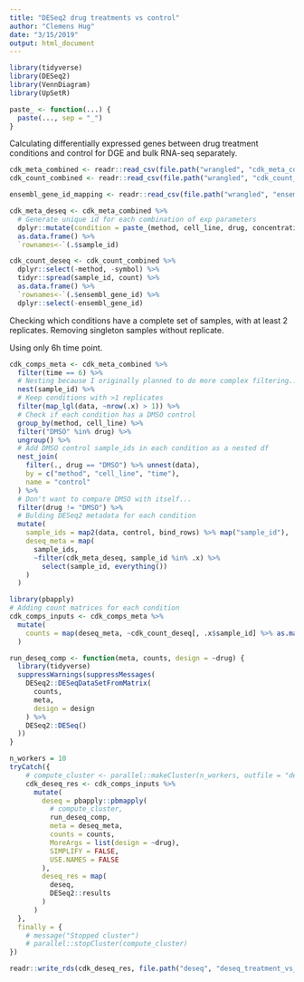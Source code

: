 ```yaml
---
title: "DESeq2 drug treatments vs control"
author: "Clemens Hug"
date: "3/15/2019"
output: html_document
---
```


```r
library(tidyverse)
library(DESeq2)
library(VennDiagram)
library(UpSetR)

paste_ <- function(...) {
  paste(..., sep = "_")
}
```

Calculating differentially expressed genes between drug treatment conditions
and control for DGE and bulk RNA-seq separately.

```r
cdk_meta_combined <- readr::read_csv(file.path("wrangled", "cdk_meta_combined.csv"))
cdk_count_combined <- readr::read_csv(file.path("wrangled", "cdk_count_combined.csv.gz"), col_types = "ccicc")

ensembl_gene_id_mapping <- readr::read_csv(file.path("wrangled", "ensembl_gene_id_mapping.csv"))

cdk_meta_deseq <- cdk_meta_combined %>%
  # Generate unique id for each combination of exp parameters
  dplyr::mutate(condition = paste_(method, cell_line, drug, concentration, time)) %>%
  as.data.frame() %>%
  `rownames<-`(.$sample_id)

cdk_count_deseq <- cdk_count_combined %>%
  dplyr::select(-method, -symbol) %>%
  tidyr::spread(sample_id, count) %>%
  as.data.frame() %>%
  `rownames<-`(.$ensembl_gene_id) %>%
  dplyr::select(-ensembl_gene_id)

```

Checking which conditions have a complete set of samples, with at least 2 replicates.
Removing singleton samples without replicate.

Using only 6h time point.


```r
cdk_comps_meta <- cdk_meta_combined %>%
  filter(time == 6) %>%
  # Nesting because I originally planned to do more complex filtering...
  nest(sample_id) %>%
  # Keep conditions with >1 replicates
  filter(map_lgl(data, ~nrow(.x) > 1)) %>%
  # Check if each condition has a DMSO control
  group_by(method, cell_line) %>%
  filter("DMSO" %in% drug) %>%
  ungroup() %>%
  # Add DMSO control sample_ids in each condition as a nested df
  nest_join(
    filter(., drug == "DMSO") %>% unnest(data),
    by = c("method", "cell_line", "time"),
    name = "control"
  ) %>%
  # Don't want to compare DMSO with itself...
  filter(drug != "DMSO") %>%
  # Bulding DESeq2 metadata for each condition
  mutate(
    sample_ids = map2(data, control, bind_rows) %>% map("sample_id"),
    deseq_meta = map(
      sample_ids,
      ~filter(cdk_meta_deseq, sample_id %in% .x) %>%
        select(sample_id, everything())
    )
  )
```






```r
library(pbapply)
# Adding count matrices for each condition
cdk_comps_inputs <- cdk_comps_meta %>%
  mutate(
    counts = map(deseq_meta, ~cdk_count_deseq[, .x$sample_id] %>% as.matrix())
  )

run_deseq_comp <- function(meta, counts, design = ~drug) {
  library(tidyverse)
  suppressWarnings(suppressMessages(
    DESeq2::DESeqDataSetFromMatrix(
      counts,
      meta,
      design = design
    ) %>%
    DESeq2::DESeq()
  ))
}

n_workers = 10
tryCatch({
    # compute_cluster <- parallel::makeCluster(n_workers, outfile = "deseq_worker.log")
    cdk_deseq_res <- cdk_comps_inputs %>%
      mutate(
        deseq = pbapply::pbmapply(
          # compute_cluster,
          run_deseq_comp,
          meta = deseq_meta,
          counts = counts,
          MoreArgs = list(design = ~drug),
          SIMPLIFY = FALSE,
          USE.NAMES = FALSE
        ),
        deseq_res = map(
          deseq,
          DESeq2::results
        )
      )
  },
  finally = {
    # message("Stopped cluster")
    # parallel::stopCluster(compute_cluster)
})

readr::write_rds(cdk_deseq_res, file.path("deseq", "deseq_treatment_vs_control.rds"))
```

